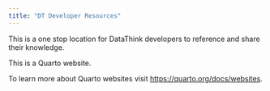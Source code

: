 ```yaml
---
title: "DT Developer Resources"
---
```

This is a one stop location for DataThink developers to reference and share their knowledge.

This is a Quarto website.

To learn more about Quarto websites visit <https://quarto.org/docs/websites>.
